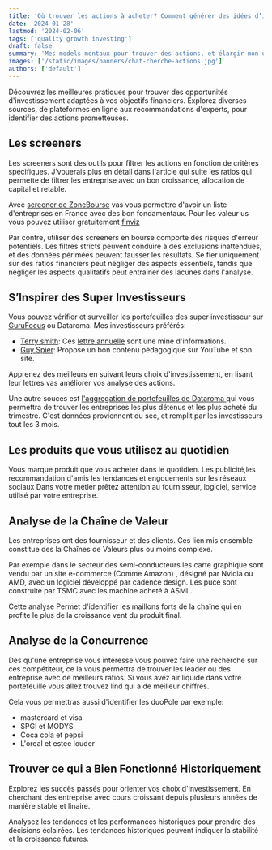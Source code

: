 ```yaml
---
title: 'Où trouver les actions à acheter? Comment générer des idées d’investissement?'
date: '2024-01-28'
lastmod: '2024-02-06'
tags: ['quality growth investing']
draft: false
summary: 'Mes models mentaux pour trouver des actions, et élargir mon univers d’investissement. Explorez diverses sources, de plateformes en ligne aux recommandations d’experts, pour identifier des actions prometteuses.'
images: ['/static/images/banners/chat-cherche-actions.jpg']
authors: ['default']
---
```


Découvrez les meilleures pratiques pour trouver des opportunités d'investissement adaptées à vos objectifs financiers.
Explorez diverses sources, de plateformes en ligne aux recommandations d'experts, pour identifier des actions prometteuses.

## Les screeners

Les screeners sont des outils pour filtrer les actions en fonction de critères spécifiques.
J’vouerais plus en détail dans l'article qui suite les ratios qui permette de filtrer les entreprise avec un bon croissance, allocation de capital et retable.

Avec [screener de ZoneBourse](https://www.zonebourse.com/palmares/fondamentaux/) vas vous permettre d'avoir un liste d'entreprises en France avec des bon fondamentaux.
Pour les valeur us vous pouvez utiliser gratuitement [finviz](https://finviz.com/screener.ashx?v=111&f=fa_estltgrowth_o10,fa_roe_o40,fa_roi_o50&ft=2)

Par contre, utiliser des screeners en bourse comporte des risques d'erreur potentiels.
Les filtres stricts peuvent conduire à des exclusions inattendues, et des données périmées peuvent fausser les résultats.
Se fier uniquement sur des ratios financiers peut négliger des aspects essentiels,
tandis que négliger les aspects qualitatifs peut entraîner des lacunes dans l'analyse.

## S’Inspirer des Super Investisseurs

Vous pouvez vérifier et surveiller les portefeuilles des super investisseur sur [GuruFocus](gurufocus.com) ou Dataroma.
Mes investisseurs préférés:

- [Terry smith](https://www.dataroma.com/m/holdings.php?m=FS): Ces [lettre annuelle](https://www.fundsmith.co.uk/documents/) sont une mine d'informations.
- [Guy Spier](https://www.dataroma.com/m/holdings.php?m=aq): Propose un bon contenu pédagogique sur YouTube et son site.

Apprenez des meilleurs en suivant leurs choix d'investissement, en lisant leur lettres vas améliorer vos analyse des actions.

Une autre souces est [l'aggregation de portefeuilles de Dataroma ](https://www.dataroma.com/m/g/portfolio_b.php?q=q) qui vous permettra de trouver les entreprises les plus détenus et les plus acheté du trimestre.
C'est données proviennent du sec, et remplit par les investisseurs tout les 3 mois.

## Les produits que vous utilisez au quotidien

Vous marque produit que vous acheter dans le quotidien.
Les publicité,les recommandation d'amis les tendances et engouements sur les réseaux sociaux
Dans votre métier prêtez attention au fournisseur, logiciel, service utilisé par votre entreprise.

## Analyse de la Chaîne de Valeur

Les entreprises ont des fournisseur et des clients.
Ces lien mis ensemble constitue des la Chaînes de Valeurs plus ou moins complexe.

Par exemple dans le secteur des semi-conducteurs les carte graphique sont vendu par un site e-commerce (Comme Amazon) ,
désigné par Nvidia ou AMD, avec un logiciel développé par cadence design. Les puce sont construite par TSMC avec les machine acheté à ASML.

Cette analyse Permet d'identifier les maillons forts de la chaîne qui en profite le plus de la croissance vent du produit final.

## Analyse de la Concurrence

Des qu'une entreprise vous intéresse vous pouvez faire une recherche sur ces compétiteur,
ce la vous permettra de trouver les leader ou des entreprise avec de meilleurs ratios.
Si vous avez air liquide dans votre portefeuille vous allez trouvez lind qui a de meilleur chiffres.

Cela vous permettras aussi d'identifier les duoPole par exemple:

- mastercard et visa
- SPGI et MODYS
- Coca cola et pepsi
- L'oreal et estee louder

## Trouver ce qui a Bien Fonctionné Historiquement

Explorez les succès passés pour orienter vos choix d'investissement.
En cherchant des entreprise avec cours croissant depuis plusieurs années de manière stable et linaire.

Analysez les tendances et les performances historiques pour prendre des décisions éclairées.
Les tendances historiques peuvent indiquer la stabilité et la croissance futures.
